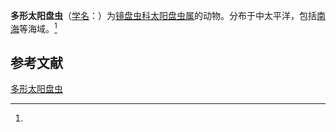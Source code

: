 {{Speciesbox
| name = 多形太阳盘虫
| status = 
| status_system = 
| image = 
| genus = Heliodiscus
| species = polymorphus
| authority = ([[恩斯特·海克尔|Haeckel]], 1887)<ref name='id9092'>{{cite web| url =http://www.bioinfo.cn/db05/BjdwSpecies.php?action=view&id=9092| title =多形太阳盘虫| work =《中国动物物种编目数据库》| publisher =中国科学院微生物研究所| author =中国科学院动物研究所| accessdate =2009-04-16| deadurl =yes| archiveurl =https://web.archive.org/web/20160305032611/http://www.bioinfo.cn/db05/BjdwSpecies.php?action=view&id=9092| archivedate =2016-03-05}}</ref>
}}

'''多形太阳盘虫'''（[[学名|学名]]：{{lang|la|''Heliodiscus polymorphus''}}）为[[镜盘虫科|镜盘虫科]][[太阳盘虫属|太阳盘虫属]]的动物。分布于中太平洋，包括[[南海|南海]]等海域。<ref name='id9092'/>

== 参考文献 ==
{{reflist}}

{{Wikispecies|Heliodiscus polymorphus}}

[[Category:太阳盘虫属|多形太阳盘虫]]


{{放射虫小作品}}